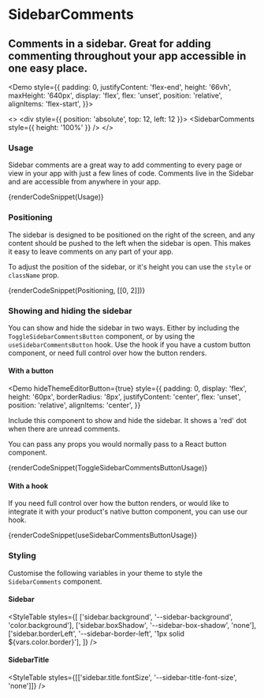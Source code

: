 
# SidebarComments

## Comments in a sidebar. Great for adding commenting throughout your app accessible in one easy place.

<Demo
  style={{
    padding: 0,
    justifyContent: 'flex-end',
    height: '66vh',
    maxHeight: '640px',
    display: 'flex',
    flex: 'unset',
    position: 'relative',
    alignItems: 'flex-start',
}}>

  <>
    <div style={{ position: 'absolute', top: 12, left: 12 }}>
      <ToggleSidebarCommentsButton />
    </div>
    <SidebarComments style={{ height: '100%' }} />
  </>
</Demo>

### Usage

Sidebar comments are a great way to add commenting to every page or view in your app with just a few lines of code. Comments live in the Sidebar and are accessible from anywhere in your app.

{renderCodeSnippet(Usage)}

### Positioning

The sidebar is designed to be positioned on the right of the screen, and any content should be pushed to the left when the sidebar is open. This makes it easy to leave comments on any part of your app.

To adjust the position of the sidebar, or it's height you can use the `style` or `className` prop.

{renderCodeSnippet(Positioning, [[0, 2]])}

### Showing and hiding the sidebar

You can show and hide the sidebar in two ways. Either by including the `ToggleSidebarCommentsButton` component, or by using the `useSidebarCommentsButton` hook. Use the hook if you have a custom button component, or need full control over how the button renders.

#### With a button

<Demo
  hideThemeEditorButton={true}
  style={{
    padding: 0,
    display: 'flex',
    height: '60px',
    borderRadius: '8px',
    justifyContent: 'center',
    flex: 'unset',
    position: 'relative',
    alignItems: 'center',
  }}
>
  <div style={{ position: 'absolute', top: 12, left: 12 }}>
    <ToggleSidebarCommentsButton />
  </div>
</Demo>

Include this component to show and hide the sidebar. It shows a 'red' dot when there are unread comments.

You can pass any props you would normally pass to a React button component.

{renderCodeSnippet(ToggleSidebarCommentsButtonUsage)}

#### With a hook

If you need full control over how the button renders, or would like to integrate it with your product's native button component, you can use our hook.

{renderCodeSnippet(useSidebarCommentsButtonUsage)}

### Styling

Customise the following variables in your theme to style the `SidebarComments` component.

#### Sidebar

<StyleTable
  styles={[
    ['sidebar.background', '--sidebar-background', 'color.background'],
    ['sidebar.boxShadow', '--sidebar-box-shadow', 'none'],
    ['sidebar.borderLeft', '--sidebar-border-left', '1px solid ${vars.color.border}'],
  ]}
/>

#### SidebarTitle

<StyleTable styles={[['sidebar.title.fontSize', '--sidebar-title-font-size', 'none']]} />
